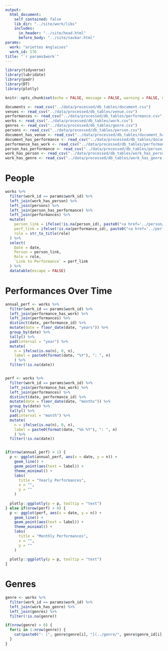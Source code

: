 ```yaml
---
output:
  html_document:
    self_contained: false
    lib_dir: "../site/work/libs"
    includes:
      in_header: "../site/head.html"
      before_body: "../site/navbar.html"    
params:
  work: "ariettes Anglaises"
  work_id: 176
title: "`r params$work`"
---
```


```r
library(tidyverse)
library(lubridate)
library(padr)
library(DT)
library(plotly)

knitr::opts_chunk$set(echo = FALSE, message = FALSE, warning = FALSE, error = FALSE)

documents <- read_csv("../data/processed/db_tables/document.csv")
venues <- read_csv("../data/processed/db_tables/venue.csv")
performances <- read_csv("../data/processed/db_tables/performance.csv", col_types = "cncccccccD")
works <- read_csv("../data/processed/db_tables/work.csv")
genres <- read_csv("../data/processed/db_tables/genre.csv")
persons <- read_csv("../data/processed/db_tables/person.csv")
document_has_venue <- read_csv("../data/processed/db_tables/document_has_venue.csv")
document_has_performance <- read_csv("../data/processed/db_tables/document_has_performance.csv")
performance_has_work <- read_csv("../data/processed/db_tables/performance_has_work.csv")
person_has_performance <- read_csv("../data/processed/db_tables/person_has_performance.csv")
work_has_person <- read_csv("../data/processed/db_tables/work_has_person.csv")
work_has_genre <- read_csv("../data/processed/db_tables/work_has_genre.csv")

```

# People
```r
works %>%
  filter(work_id == params$work_id) %>%
  left_join(work_has_person) %>%
  left_join(persons) %>%
  left_join(person_has_performance) %>%
  left_join(performances) %>%
  mutate(
    person_link = ifelse(!is.na(person_id), paste0("<a href='../person/", person_id, ".html'>", person, "</a>"), ""),
    perf_link = ifelse(!is.na(performance_id), paste0("<a href='../performance/", performance_id, ".html'>Performance</a>"), ""),
    role = str_to_title(role)
  ) %>%
  select(
    Date = date,
    Person = person_link,
    Role = role,
    `Link to Performance` = perf_link
  ) %>%
  datatable(escape = FALSE)
```

# Performances Over Time
```r
annual_perf <- works %>%
  filter(work_id == params$work_id) %>%
  left_join(performance_has_work) %>%
  left_join(performances) %>%
  distinct(date, performance_id) %>%
  mutate(date = floor_date(date, "years")) %>%
  group_by(date) %>%
  tally() %>%
  pad(interval = "year") %>%
  mutate(
    n = ifelse(is.na(n), 0, n),
    label = paste0(format(date, "%Y"), ": ", n)
    ) %>%
  filter(!is.na(date))


perf <- works %>%
  filter(work_id == params$work_id) %>%
  left_join(performance_has_work) %>%
  left_join(performances) %>%
  distinct(date, performance_id) %>%
  mutate(date = floor_date(date, "months")) %>%
  group_by(date) %>%
  tally() %>%
  pad(interval = "month") %>%
  mutate(
    n = ifelse(is.na(n), 0, n),
    label = paste0(format(date, "%b %Y"), ": ", n)
    ) %>%
  filter(!is.na(date))


if(nrow(annual_perf) > 1) {
  p <- ggplot(annual_perf, aes(x = date, y = n)) + 
    geom_line() +
    geom_point(aes(text = label)) +
    theme_minimal() +
    labs(
      title = "Yearly Performances",
      x = "",
      y = ""
    ) 
  
  plotly::ggplotly(p = p, tooltip = "text")
} else if(nrow(perf) > 0) {
  p <- ggplot(perf, aes(x = date, y = n)) + 
    geom_line() +
    geom_point(aes(text = label)) +
    theme_minimal() +
    labs(
      title = "Monthly Performances",
      x = "",
      y = ""
    ) 
  
  plotly::ggplotly(p = p, tooltip = "text")
}


```

# Genres
```r
genre <- works %>%
  filter(work_id == params$work_id) %>%
  left_join(work_has_genre) %>%
  left_join(genres) %>%
  filter(!is.na(genre))
```

```r
if(nrow(genre) > 0) {
  for(i in 1:nrow(genre)) {
    cat(paste0("- [", genre$genre[i], "](../genre/", genre$genre_id[i], ".html)"), sep = "\n")  
  }
}

```